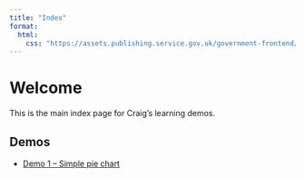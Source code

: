 ```yaml
---
title: "Index"
format: 
  html:
    css: "https://assets.publishing.service.gov.uk/government-frontend/govuk-frontend-4.8.0.min.css"
---
```


# Welcome

This is the main index page for Craig's learning demos.

## Demos

<ul class="govuk-list govuk-list--bullet">
  <li>
    <a href="demo1-pie-chart.qmd" class="govuk-link">Demo 1 – Simple pie chart</a>
  </li>
</ul>
